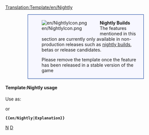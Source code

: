 <noinclude>[[Translation:Template/en/Nightly]]</noinclude><div style="background-color:#f7f7ff; border: 1px solid #003399; padding:0.2em; margin:1em 5em"><div style="float:left;">[[File:en/NightlyIcon.png]]</div><div style="margin-left:40px"><strong>Nightly Builds</strong><br />The features mentioned in this section are currently only available in non-production releases such as [[en/Archive/Community/Nightly build|nightly builds]], betas or release candidates. {{{1|}}}
<p style="font-size:smaller">Please remove the template once the feature has been released in a stable version of the game</p></div></div><noinclude>

====Template:Nightly usage====
Use as:

 {{en/S|en/Nightly}}

or

 '''<nowiki>{{en/Nightly|Explanation}}</nowiki>'''

[[Category:en/Templates|N]][[Category:en/Message boxes|D]]
</noinclude>